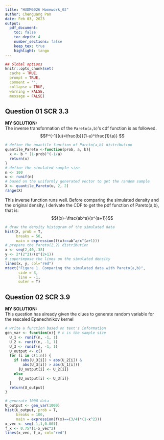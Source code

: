 ```yaml
---
title: "HUDM6026 Homework_02"
author: Chenguang Pan
date: Feb 03, 2023
output:
  pdf_document:
    toc: false
    toc_depth: 4
    number_sections: false
    keep_tex: true
    highlight: tango
---
```


```r
## Global options
knitr::opts_chunk$set(
  cache = TRUE,
  prompt = TRUE,
  comment = '',
  collapse = TRUE,
  warning = FALSE,
  message = FALSE)
```

## Question 01 SCR 3.3  
**MY SOLUTION:**  
The inverse transformation of the `Pareto(a,b)`'s cdf function is as followed. $$F^{-1}(u)=\frac{b}{(1-u)^\frac{1}{a}} $$  

```r
# define the quantile function of Pareto(a,b) distribution
quantile_Pareto <-function(prob, a, b){
  x <- b * (1-prob)^(-1/a)
  return(x)
}
# define the simulated sample size
n <- 100
u <- runif(n)
# based on the uniformly generated vector to get the random sample
X <- quantile_Pareto(u, 2, 2)
range(X)
```   
This inverse function runs well. Before comparing the simulated density and the original density, I derivate the CDF to get the pdf function of Pareto(a,b), that is:$$f(x)=\frac{ab^a}{x^{a+1}}$$
```r
# draw the density histogram of the simulated data
hist(X, prob = T, 
     breaks = 50, 
     main = expression(f(x)==ab^a/x^(a+1))) 
# prepare the Pareto(2,2) distribution
x <- seq(2,40,.38)
y <- 2*(2^2)/(x^(2+1))
# superimpose the lines on the simulated density
lines(x, y, col="red")
mtext("Figure 1. Comparing the simulated data with Pareto(a,b)",
      side = 3,
      line = -1,
      outer = T)
```   

## Question 02 SCR 3.9  
**MY SOLUTION:**  
This question has already given the clues to generate random variable for the rescaled Epanechnikov kernel
```r
# write a function based on text's information
gen_var <- function(n){ # n is the sample size
  U_1 <- runif(n, -1, 1)
  U_2 <- runif(n, -1, 1)
  U_3 <- runif(n, -1, 1)
  U_output <- c()
  for (i in c(1:n)) {
    if (abs(U_3[i]) > abs(U_2[i]) & 
        abs(U_3[i]) > abs(U_1[i]))
      {U_output[i] <- U_2[i]} 
    else 
      {U_output[i] <- U_3[i]}
  }
  return(U_output)
}

# generate 1000 data
U_output <- gen_var(1000)
hist(U_output, prob = T, 
     breaks = 100, 
     main = expression(f(x)==(3/4)*(1-x^2)))
x_vec <- seq(-1,1,0.001)
f_x <- 0.75*(1-x_vec^2)
lines(x_vec, f_x, col="red")
```

